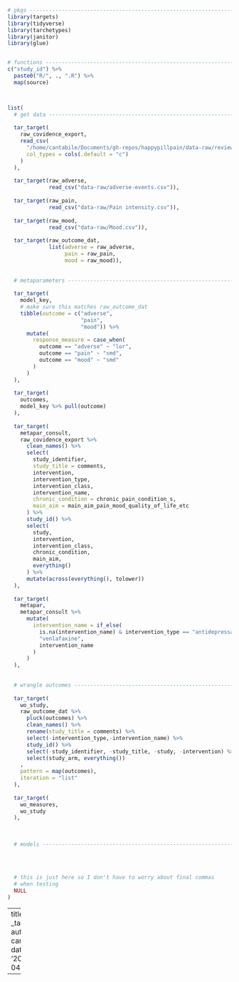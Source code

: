 
```r
# pkgs --------------------------------------------------------------------
library(targets)
library(tidyverse)
library(tarchetypes)
library(janitor)
library(glue)


# functions ---------------------------------------------------------------
c("study_id") %>%
  paste0("R/", ., ".R") %>%
  map(source)



list(
  # get data ----------------------------------------------------------------
  
  tar_target(
    raw_covidence_export,
    read_csv(
      "/home/cantabile/Documents/gh-repos/happypillpain/data-raw/review_91309_extracted_data_csv_20210420002814.csv",
      col_types = cols(.default = "c")
    )
  ),
  
  tar_target(raw_adverse,
             read_csv("data-raw/adverse-events.csv")),
  
  tar_target(raw_pain,
             read_csv("data-raw/Pain intensity.csv")),
  
  tar_target(raw_mood,
             read_csv("data-raw/Mood.csv")),
  
  tar_target(raw_outcome_dat,
             list(adverse = raw_adverse,
                  pain = raw_pain,
                  mood = raw_mood)),
  
  
  # metaparameters ----------------------------------------------------------
  
  tar_target(
    model_key,
    # make sure this matches raw_outcome_dat
    tibble(outcome = c("adverse",
                       "pain",
                       "mood")) %>%
      mutate(
        response_measure = case_when(
          outcome == "adverse" ~ "lor",
          outcome == "pain" ~ "smd",
          outcome == "mood" ~ "smd"
        )
      )
  ),
  
  tar_target(
    outcomes,
    model_key %>% pull(outcome)
  ),
  
  tar_target(
    metapar_consult,
    raw_covidence_export %>%
      clean_names() %>%
      select(
        study_identifier,
        study_title = comments,
        intervention,
        intervention_type,
        intervention_class,
        intervention_name,
        chronic_condition = chronic_pain_condition_s,
        main_aim = main_aim_pain_mood_quality_of_life_etc
      ) %>%
      study_id() %>%
      select(
        study,
        intervention,
        intervention_class,
        chronic_condition,
        main_aim,
        everything()
      ) %>% 
      mutate(across(everything(), tolower))
  ),
  
  tar_target(
    metapar,
    metapar_consult %>% 
      mutate(
        intervention_name = if_else(
          is.na(intervention_name) & intervention_type == "antidepressant" & str_detect(study, "tasmuth"),
          "venlafaxine",
          intervention_name
        )
      )
  ),
  
  
  # wrangle outcomes --------------------------------------------------------
  
  tar_target(
    wo_study,
    raw_outcome_dat %>%
      pluck(outcomes) %>%
      clean_names() %>% 
      rename(study_title = comments) %>%
      select(-intervention_type,-intervention_name) %>%
      study_id() %>% 
      select(-study_identifier, -study_title, -study, -intervention) %>% 
      select(study_arm, everything())
    ,
    pattern = map(outcomes),
    iteration = "list"
  ),
  
  tar_target(
    wo_measures,
    wo_study 
  ),
  
  
  
  # models ------------------------------------------------------------------
  
  
  
  
  # this is just here so I don't have to worry about final commas
  # when testing
  NULL
)
```



---
title: _targets.R
author: cantabile
date: '2021-04-30'

---
